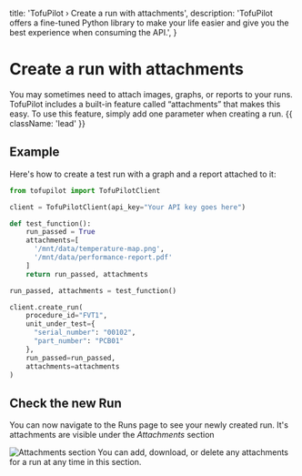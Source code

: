   title: 'TofuPilot › Create a run with attachments',
  description:
    'TofuPilot offers a fine-tuned Python library to make your life easier and give you the best experience when consuming the API.',
}

# Create a run with attachments

You may sometimes need to attach images, graphs, or reports to your runs. TofuPilot includes a built-in feature called “attachments” that makes this easy. To use this feature, simply add one parameter when creating a run. {{ className: 'lead' }}

## Example

Here's how to create a test run with a graph and a report attached to it:

```python {{ title: 'create_run_with_attachments.py'}}
from tofupilot import TofuPilotClient

client = TofuPilotClient(api_key="Your API key goes here")

def test_function():
    run_passed = True
    attachments=[
      '/mnt/data/temperature-map.png',
      '/mnt/data/performance-report.pdf'
    ]
    return run_passed, attachments

run_passed, attachments = test_function()

client.create_run(
    procedure_id="FVT1",
    unit_under_test={
      "serial_number": "00102",
      "part_number": "PCB01"
    },
    run_passed=run_passed,
    attachments=attachments
)
```

## Check the new Run

You can now navigate to the Runs page to see your newly created run. It's attachments are visible under the _Attachments_ section

<Image src="/run-attachments.png" alt="Attachments section" />

<Note>
  You can add, download, or delete any attachments for a run at any time in this
  section.
</Note>
